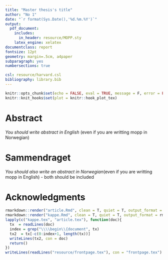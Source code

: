 ---
title: "Master thesis's title"
author: "No 1"
date: "`r format(Sys.Date(),'%d.%m.%Y')`"
output:
  pdf_document:
    includes:
      in_header: resource/MOPP.sty
    latex_engine: xelatex
documentclass: report
fontsize: 12pt
geometry: margin=.5cm, a4paper
subparagraph: yes
numbersections: true

csl: resource/harvard.csl
bibliography: library.bib
---

```{r , include=FALSE}
knitr::opts_chunk$set(echo = FALSE, eval = TRUE, message = F, error = FALSE)
knitr::knit_hooks$set(plot = knitr::hook_plot_tex)
```
\Course{CODE}
<!-- If you want to write your MOPP in English, type on a new line \inEnglish -->
<!-- \inEnglish -->
<!-- If you want to have separate lists for figures and tables, type on a new line \FigureTableList -->
<!-- \FigureTableList -->

\input{frontpage}
\pagenumbering{roman}
\setcounter{page}{1}


# Abstract

*You should write abstract in English* (even if you are writting mopp in Norwegian)


# Sammendraget

*You should also write an abstract in Norwegian*(even if you are writting mopp in English) - both should be included


# Acknowledgments

\partOne
\input{kappe.tex}


<!-- If you switch from Norwegian to English, type in the next line \articleInEnglish -->
<!-- \articleInEnglish -->

\partTwo
\input{article.tex}

<!-- \input{article2.tex} -->
```{r message=FALSE, warning=FALSE, include=FALSE, paged.print=FALSE, results='hide'}
rmarkdown::render("article.Rmd", clean = T, quiet = T, output_format = rmarkdown::latex_document())
rmarkdown::render("kappe.Rmd", clean = T, quiet = T, output_format = rmarkdown::latex_document())
lapply(c("kappe.tex", "article.tex"), function(doc){
  tx  = readLines(doc)
  index = grep("\\\\begin\\{document", tx)
  tx2  = tx[-c(0:index+1, length(tx))]
  writeLines(tx2, con = doc)
  return()
})
writeLines(readLines("resource/frontpage.tex"), con = "frontpage.tex")
```
